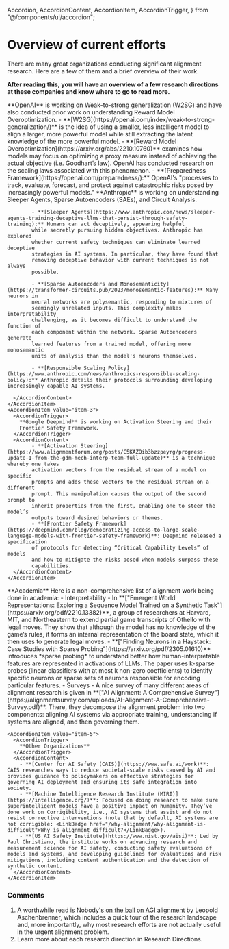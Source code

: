   Accordion,
  AccordionContent,
  AccordionItem,
  AccordionTrigger,
} from "@/components/ui/accordion";

# Overview of current efforts

<Promise>
  There are many great organizations conducting significant alignment research.
  Here are a few of them and a brief overview of their work.

**After reading this, you will have an overview of a few research directions
at these companies and know where to go to read more.**

</Promise>

<div class="mt-1">
  <Accordion type="single" collapsible className="w-full">
    <AccordionItem value="item-1">
      <AccordionTrigger>
        **OpenAI** is working on Weak-to-strong generalization (W2SG) and
        have also conducted prior work on understanding Reward Model
        Overoptimization.
      </AccordionTrigger>
      <AccordionContent>
            - **[W2SG](https://openai.com/index/weak-to-strong-generalization/)** is the idea of using a smaller, less intelligent model
            to align a larger, more powerful model while still extracting the
            latent knowledge of the more powerful model.
            - **[Reward Model Overoptimization](https://arxiv.org/abs/2210.10760)** examines how models may focus
            on optimizing a proxy measure instead of achieving the actual
            objective (i.e. Goodhart’s law). OpenAI has conducted research on
            the scaling laws associated with this phenomenon.
            - **[Preparedness Framework](https://openai.com/preparedness/):** OpenAI's "processes to track, evaluate, forecast, and protect against catastrophic risks posed by increasingly powerful models."
      </AccordionContent>
    </AccordionItem>
    <AccordionItem value="item-2">
      <AccordionTrigger>
        **Anthropic** is working on understanding Sleeper Agents, Sparse
        Autoencoders (SAEs), and Circuit Analysis.
      </AccordionTrigger>
      <AccordionContent>

            - **[Sleeper Agents](https://www.anthropic.com/news/sleeper-agents-training-deceptive-llms-that-persist-through-safety-training):** Humans can act deceptively, appearing helpful
            while secretly pursuing hidden objectives. Anthropic has explored
            whether current safety techniques can eliminate learned deceptive
            strategies in AI systems. In particular, they have found that
            removing deceptive behavior with current techniques is not always
            possible.

            - **[Sparse Autoencoders and Monosemanticity](https://transformer-circuits.pub/2023/monosemantic-features):** Many neurons in
            neural networks are polysemantic, responding to mixtures of
            seemingly unrelated inputs. This complexity makes interpretability
            challenging, as it becomes difficult to understand the function of
            each component within the network. Sparse Autoencoders generate
            learned features from a trained model, offering more monosemantic
            units of analysis than the model's neurons themselves.

            - **[Responsible Scaling Policy](https://www.anthropic.com/news/anthropics-responsible-scaling-policy):** Anthropic details their protocols surrounding developing increasingly capable AI systems.

      </AccordionContent>
    </AccordionItem>
    <AccordionItem value="item-3">
      <AccordionTrigger>
        **Google Deepmind** is working on Activation Steering and their
        Frontier Safety Framework.
      </AccordionTrigger>
      <AccordionContent>
            - **[Activation Steering](https://www.alignmentforum.org/posts/C5KAZQib3bzzpeyrg/progress-update-1-from-the-gdm-mech-interp-team-full-update)** is a technique whereby one takes
            activation vectors from the residual stream of a model on specific
            prompts and adds these vectors to the residual stream on a different
            prompt. This manipulation causes the output of the second prompt to
            inherit properties from the first, enabling one to steer the model’s
            outputs toward desired behaviors or themes.
            - **[Frontier Safety Framework](https://deepmind.com/blog/democratizing-access-to-large-scale-language-models-with-frontier-safety-framework)**: Deepmind released a specification
            of protocols for detecting “Critical Capability Levels” of models
            and how to mitigate the risks posed when models surpass these
            capabilities.
      </AccordionContent>
    </AccordionItem>

  <AccordionItem value="item-4">
    <AccordionTrigger>
        **Academia**
    </AccordionTrigger>
    <AccordionContent>
        Here is a non-comprehensive list of alignment work being done in academia:
        - Interpretability
            - In **["Emergent World Representations: Exploring a Sequence Model Trained on a Synthetic Task"](https://arxiv.org/pdf/2210.13382)**, a group of researchers at Harvard, MIT, and Northeastern to extend partial game transcripts of Othello with legal moves. They show that although the model has no knowledge of the game’s rules, it forms an internal representation of the board state, which it then uses to generate legal moves.
            - **["Finding Neurons in a Haystack: Case Studies with Sparse Probing"](https://arxiv.org/pdf/2305.01610)** introduces *sparse probing* to understand better how human-interpretable features are represented in activations of LLMs. The paper uses k-sparse probes (linear classifiers with at most k non-zero coefficients) to identify specific neurons or sparse sets of neurons responsible for encoding particular features.
        - Surveys
            - A nice survey of many different areas of alignment research is given in **["AI Alignment: A Comprehensive Survey"](https://alignmentsurvey.com/uploads/AI-Alignment-A-Comprehensive-Survey.pdf)**. There, they decompose the alignment problem into two components: aligning AI systems via appropriate training, understanding if systems are aligned, and then governing them.
    </AccordionContent>
    </AccordionItem>

    <AccordionItem value="item-5">
      <AccordionTrigger>
        **Other Organizations**
      </AccordionTrigger>
      <AccordionContent>
        - **[Center for AI Safety (CAIS)](https://www.safe.ai/work)**: CAIS researches ways to reduce societal-scale risks caused by AI and provides guidance to policymakers on effective strategies for governing AI deployment and ensuring its safe integration into society.
        - **[Machine Intelligence Research Institute (MIRI)](https://intelligence.org/)**: Focused on doing research to make sure superintelligent models have a positive impact on humanity. They’ve done work on Corrigibility, i.e., AI systems that assist and do not resist corrective interventions (note that by default, AI systems are not corrigible: <LinkBadge href="/why-alignment/why-alignment-is-difficult">Why is alignment difficult?</LinkBadge>).
        - **[US AI Safety Institute](https://www.nist.gov/aisi)**: Led by Paul Christiano, the institute works on advancing research and measurement science for AI safety, conducting safety evaluations of models and systems, and developing guidelines for evaluations and risk mitigations, including content authentication and the detection of synthetic content.
      </AccordionContent>
    </AccordionItem>
  </Accordion>
</div>

### Comments
1. A worthwhile read is [Nobody's on the ball on AGI alignment](https://www.forourposterity.com/nobodys-on-the-ball-on-agi-alignment/) by Leopold Aschenbrenner, which includes a quick tour of the research landscape and, more importantly, why most research efforts are not actually useful in the urgent alignment problem.
2. Learn more about each research direction in <LinkBadge href='/research-directions'>Research Directions</LinkBadge>.

